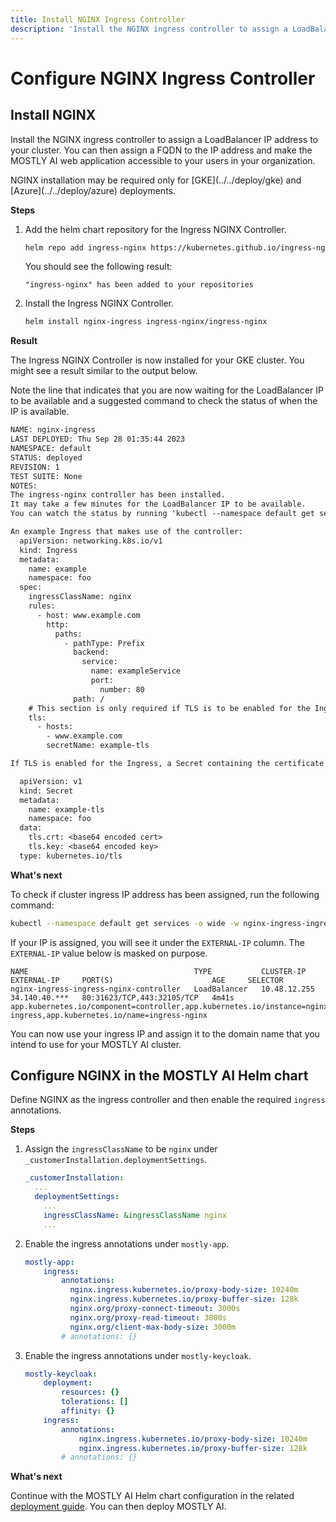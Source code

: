 ```yaml
---
title: Install NGINX Ingress Controller
description: 'Install the NGINX ingress controller to assign a LoadBalancer IP address to your cluster. You can then assign a FQDN to the IP address and make the MOSTLY AI web application accessible to your users in your organization.'
---
```



# Configure NGINX Ingress Controller

## Install NGINX

Install the NGINX ingress controller to assign a LoadBalancer IP address to your cluster. You can then assign a FQDN to the IP address and make the MOSTLY AI web application accessible to your users in your organization.

<Callout>
NGINX installation may be required only for [GKE](../../deploy/gke) and [Azure](../../deploy/azure) deployments.
</Callout>

**Steps**

1. Add the helm chart repository for the Ingress NGINX Controller.
    ```bash copy
    helm repo add ingress-nginx https://kubernetes.github.io/ingress-nginx
    ```
    You should see the following result:
    ```
    "ingress-nginx" has been added to your repositories
    ```
2. Install the Ingress NGINX Controller.
    ```bash copy
    helm install nginx-ingress ingress-nginx/ingress-nginx
    ```

**Result**

The Ingress NGINX Controller is now installed for your GKE cluster. You might see a result similar to the output below.

Note the line that indicates that you are now waiting for the LoadBalancer IP to be available and a suggested command to check the status of when the IP is available.

```txt {9,10}
NAME: nginx-ingress
LAST DEPLOYED: Thu Sep 28 01:35:44 2023
NAMESPACE: default
STATUS: deployed
REVISION: 1
TEST SUITE: None
NOTES:
The ingress-nginx controller has been installed.
It may take a few minutes for the LoadBalancer IP to be available.
You can watch the status by running 'kubectl --namespace default get services -o wide -w nginx-ingress-ingress-nginx-controller'

An example Ingress that makes use of the controller:
  apiVersion: networking.k8s.io/v1
  kind: Ingress
  metadata:
    name: example
    namespace: foo
  spec:
    ingressClassName: nginx
    rules:
      - host: www.example.com
        http:
          paths:
            - pathType: Prefix
              backend:
                service:
                  name: exampleService
                  port:
                    number: 80
              path: /
    # This section is only required if TLS is to be enabled for the Ingress
    tls:
      - hosts:
        - www.example.com
        secretName: example-tls

If TLS is enabled for the Ingress, a Secret containing the certificate and key must also be provided:

  apiVersion: v1
  kind: Secret
  metadata:
    name: example-tls
    namespace: foo
  data:
    tls.crt: <base64 encoded cert>
    tls.key: <base64 encoded key>
  type: kubernetes.io/tls
```

**What's next**

To check if cluster ingress IP address has been assigned, run the following command:
```bash copy
kubectl --namespace default get services -o wide -w nginx-ingress-ingress-nginx-controller
```

If your IP is assigned, you will see it under the `EXTERNAL-IP` column. The `EXTERNAL-IP` value below is masked on purpose.

```
NAME                                     TYPE           CLUSTER-IP     EXTERNAL-IP     PORT(S)                      AGE     SELECTOR
nginx-ingress-ingress-nginx-controller   LoadBalancer   10.48.12.255   34.140.40.***   80:31623/TCP,443:32105/TCP   4m41s   app.kubernetes.io/component=controller,app.kubernetes.io/instance=nginx-ingress,app.kubernetes.io/name=ingress-nginx
```

You can now use your ingress IP and assign it to the domain name that you intend to use for your MOSTLY AI cluster.


## Configure NGINX in the MOSTLY AI Helm chart

Define NGINX as the ingress controller and then enable the required `ingress` annotations.

**Steps**

1. Assign the `ingressClassName` to be `nginx` under `_customerInstallation.deploymentSettings`.
    ```yaml filename="values.yaml" copy {6}
    _customerInstallation:
      ...
      deploymentSettings:
        ...
        ingressClassName: &ingressClassName nginx
        ...
    ```
2. Enable the ingress annotations under `mostly-app`.
    ```yaml filename="values.yaml" copy {3-9}
    mostly-app:
        ingress:
            annotations:
              nginx.ingress.kubernetes.io/proxy-body-size: 10240m
              nginx.ingress.kubernetes.io/proxy-buffer-size: 128k
              nginx.org/proxy-connect-timeout: 3000s
              nginx.org/proxy-read-timeout: 3000s
              nginx.org/client-max-body-size: 3000m
            # annotations: {}
    ```
3. Enable the ingress annotations under `mostly-keycloak`.
    ```yaml filename="values.yaml" copy {7-10}
    mostly-keycloak:
        deployment:
            resources: {}
            tolerations: []
            affinity: {}
        ingress:
            annotations:
                nginx.ingress.kubernetes.io/proxy-body-size: 10240m
                nginx.ingress.kubernetes.io/proxy-buffer-size: 128k
            # annotations: {}
    ```

**What's next**

Continue with the MOSTLY AI Helm chart configuration in the related [deployment guide](../../deploy). You can then deploy MOSTLY AI.